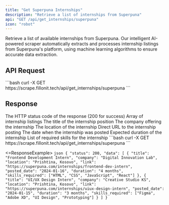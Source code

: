```yaml
---
title: "Get Superpuna Internships"
description: "Retrieve a list of internships from Superpuna"
api: "GET /api/get_internships/superpuna"
icon: "robot"
---
```


Retrieve a list of available internships from Superpuna. Our intelligent AI-powered scraper automatically extracts and processes internship listings from Superpuna's platform, using machine learning algorithms to ensure accurate data extraction.

## API Request

<CodeGroup>
	```bash curl -X GET
	https://scrape.fillonit.tech/api/get_internships/superpuna ```
</CodeGroup>

## Response

<ResponseField name="status" type="number">
	The HTTP status code of the response (200 for success)
</ResponseField>

<ResponseField name="data" type="array">
	Array of internship listings
	<Expandable title="Show array properties">
		<ResponseField name="title" type="string">
			The title of the internship position
		</ResponseField>
		<ResponseField name="company" type="string">
			The company offering the internship
		</ResponseField>
		<ResponseField name="location" type="string">
			The location of the internship
		</ResponseField>
		<ResponseField name="link" type="string">
			Direct URL to the internship posting
		</ResponseField>
		<ResponseField name="posted_date" type="string">
			The date when the internship was posted
		</ResponseField>
		<ResponseField name="duration" type="string">
			Expected duration of the internship
		</ResponseField>
		<ResponseField name="skills_required" type="array">
			List of required skills for the internship
		</ResponseField>
	</Expandable>
</ResponseField>

<RequestExample>
	<CodeGroup>
		```bash curl -X GET
		https://scrape.fillonit.tech/api/get_internships/superpuna ```
	</CodeGroup>
</RequestExample>

<=ResponseExample>
  <CodeGroup>
    ```json
    {
      "status": 200,
      "data": [
        {
          "title": "Frontend Development Intern",
          "company": "Digital Innovation Lab",
          "location": "Prishtina, Kosovo",
          "link": "https://superpuna.com/internships/frontend-dev-intern",
          "posted_date": "2024-01-16",
          "duration": "4 months",
          "skills_required": ["HTML", "CSS", "JavaScript", "React"]
        },
        {
          "title": "UI/UX Design Intern",
          "company": "Creative Studio KS",
          "location": "Prishtina, Kosovo",
          "link": "https://superpuna.com/internships/uiux-design-intern",
          "posted_date": "2024-01-15",
          "duration": "3 months",
          "skills_required": ["Figma", "Adobe XD", "UI Design", "Prototyping"]
        }
      ]
    }
    ```
  </CodeGroup>
<ResponseExample />
